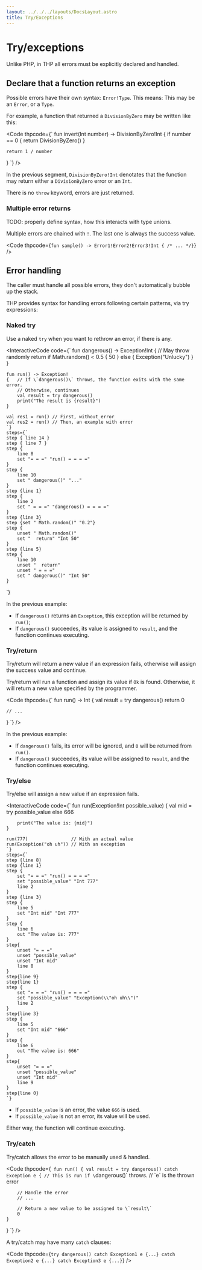 ```yaml
---
layout: ../../../layouts/DocsLayout.astro
title: Try/Exceptions
---
```


# Try/exceptions

Unlike PHP, in THP all errors must be explicitly declared
and handled.

## Declare that a function returns an exception

Possible errors have their own syntax: `Error!Type`.
This means: This may be an `Error`, or a `Type`.

For example, a function that returned a `DivisionByZero`
may be written like this:

<Code thpcode={`
fun invert(Int number) -> DivisionByZero!Int
{
    if number == 0
    {
        return DivisionByZero()
    }

    return 1 / number
}
`} />

In the previous segment, `DivisionByZero!Int` denotates
that the function may return either a `DivisionByZero` error
or an `Int`.

There is no `throw` keyword, errors are just returned.


### Multiple error returns

TODO: properly define syntax, how this interacts with type unions.

Multiple errors are chained with `!`. The last one is always
the success value.

<Code thpcode={`
fun sample() -> Error1!Error2!Error3!Int
{ /* ... */}
`} />



## Error handling

The caller must handle all possible errors, they don't automatically
bubble up the stack.

THP provides syntax for handling errors following certain patterns,
via try expressions:

### Naked try

Use a naked `try` when you want to rethrow an error, if there is any.

<InteractiveCode 
    code={`
    fun dangerous() -> Exception!Int
    {   // May throw randomly
        return if Math.random() < 0.5 { 50 }
        else { Exception("Unlucky") }
    }

    fun run() -> Exception!
    {   // If \`dangerous()\` throws, the function exits with the same error.
        // Otherwise, continues
        val result = try dangerous()
        print("The result is {result}")
    }

    val res1 = run() // First, without error
    val res2 = run() // Then, an example with error
    `}
    steps={`
    step { line 14 }
    step { line 7 }
    step {
        line 8
        set "= = =" "run() = = = ="
    }
    step {
        line 10
        set " dangerous()" "..."
    }
    step {line 1}
    step {
        line 2
        set " = = =" "dangerous() = = = ="
    }
    step {line 3}
    step {set " Math.random()" "0.2"}
    step {
        unset " Math.random()"
        set "  return" "Int 50"
    }
    step {line 5}
    step {
        line 10
        unset "  return"
        unset " = = ="
        set " dangerous()" "Int 50"
    }
`}
></InteractiveCode>


In the previous example:

- If `dangerous()` returns an `Exception`, this exception
    will be returned by `run()`;
- If `dangerous()` succeedes, its value is assigned
    to `result`, and the function continues executing.


### Try/return

Try/return will return a new value if an expression fails,
otherwise will assign the success value and continue.

Try/return will run a function and assign its value if `Ok` is found.
Otherwise, it will return a new value specified by the programmer.

<Code thpcode={`
fun run() -> Int
{
    val result = try dangerous() return 0

    // ...
}
`} />

In the previous example:

- If `dangerous()` fails, its error will be ignored, and `0` will
    be returned from `run()`.
- If `dangerous()` succeedes, its value will be assigned to `result`,
    and the function continues executing.


### Try/else

Try/else will assign a new value if an expression fails.

<InteractiveCode
    code={`
    fun run(Exception!Int possible_value)
    {
        val mid = try possible_value else 666

        print("The value is: {mid}")
    }

    run(777)                // With an actual value
    run(Exception("oh uh")) // With an exception
    `}
    steps={`
    step {line 8}
    step {line 1}
    step {
        set "= = =" "run() = = = ="
        set "possible_value" "Int 777"
        line 2
    }
    step {line 3}
    step {
        line 5
        set "Int mid" "Int 777"
    }
    step {
        line 6
        out "The value is: 777"
    }
    step{
        unset "= = ="
        unset "possible_value"
        unset "Int mid"
        line 8
    }
    step{line 9}
    step{line 1}
    step {
        set "= = =" "run() = = = ="
        set "possible_value" "Exception(\\"oh uh\\")"
        line 2
    }
    step{line 3}
    step {
        line 5
        set "Int mid" "666"
    }
    step {
        line 6
        out "The value is: 666"
    }
    step{
        unset "= = ="
        unset "possible_value"
        unset "Int mid"
        line 9
    }
    step{line 0}
    `}
>
</InteractiveCode>

- If `possible_value` is an error, the value `666` is used.
- If `possible_value` is not an error, its value will be used.

Either way, the function will continue executing.


### Try/catch

Try/catch allows the error to be manually used & handled.


<Code thpcode={`
fun run()
{
    val result = try dangerous()
    catch Exception e
    {
        // This is run if \`dangerous()\` throws.
        // \`e\` is the thrown error

        // Handle the error
        // ...

        // Return a new value to be assigned to \`result\`
        0
    }
}
`} />

A try/catch may have many `catch` clauses:

<Code thpcode={`
try dangerous()
catch Exception1 e
{...}
catch Exception2 e
{...}
catch Exception3 e
{...}
`} />


